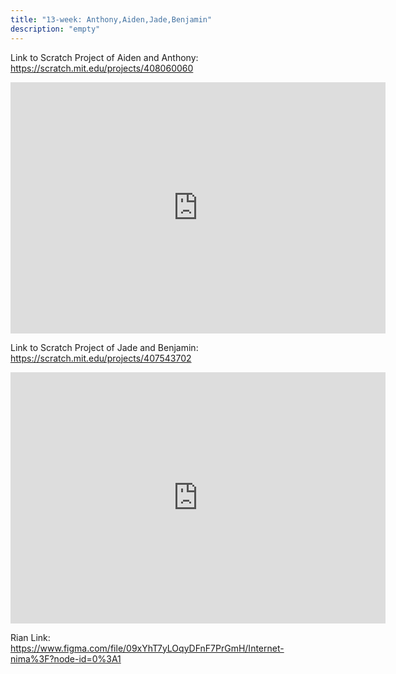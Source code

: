 ```yaml
---
title: "13-week: Anthony,Aiden,Jade,Benjamin"
description: "empty"
---
```


Link to Scratch Project of Aiden and Anthony:
https://scratch.mit.edu/projects/408060060

<iframe
  src="https://scratch.mit.edu/projects/408060060/embed"
  allowtransparency="true"
  width="600"
  height="402"
  frameborder="0"
  scrolling="no"
  allowfullscreen
></iframe>

Link to Scratch Project of Jade and Benjamin:
https://scratch.mit.edu/projects/407543702

<iframe
  src="https://scratch.mit.edu/projects/407543702/embed"
  allowtransparency="true"
  width="600"
  height="402"
  frameborder="0"
  scrolling="no"
  allowfullscreen
></iframe>

Rian Link: https://www.figma.com/file/09xYhT7yLOqyDFnF7PrGmH/Internet-nima%3F?node-id=0%3A1
